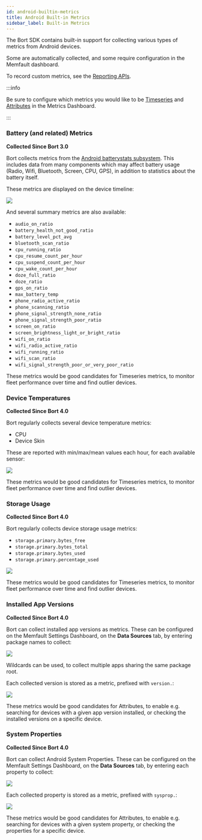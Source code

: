 ```yaml
---
id: android-builtin-metrics
title: Android Built-in Metrics
sidebar_label: Built-in Metrics
---
```


The Bort SDK contains built-in support for collecting various types of metrics
from Android devices.

Some are automatically collected, and some require configuration in the Memfault
dashboard.

To record custom metrics, see the
[Reporting APIs](/docs/android/android-custom-metrics).

:::info

Be sure to configure which metrics you would like to be
[Timeseries](/docs/platform/metrics#timeseries) and
[Attributes](/docs/platform/metrics#attributes) in the Metrics Dashboard.

:::

### Battery (and related) Metrics

**Collected Since Bort 3.0**

Bort collects metrics from the
[Android batterystats subsystem](https://developer.android.com/topic/performance/power/setup-battery-historian).
This includes data from many components which may affect battery usage (Radio,
Wifi, Bluetooth, Screen, CPU, GPS), in addition to statistics about the battery
itself.

These metrics are displayed on the device timeline:

![](/img/docs/android/metrics-battery-timeline-min.png)

And several summary metrics are also available:

- `audio_on_ratio`
- `battery_health_not_good_ratio`
- `battery_level_pct_avg`
- `bluetooth_scan_ratio`
- `cpu_running_ratio`
- `cpu_resume_count_per_hour`
- `cpu_suspend_count_per_hour`
- `cpu_wake_count_per_hour`
- `doze_full_ratio`
- `doze_ratio`
- `gps_on_ratio`
- `max_battery_temp`
- `phone_radio_active_ratio`
- `phone_scanning_ratio`
- `phone_signal_strength_none_ratio`
- `phone_signal_strength_poor_ratio`
- `screen_on_ratio`
- `screen_brightness_light_or_bright_ratio`
- `wifi_on_ratio`
- `wifi_radio_active_ratio`
- `wifi_running_ratio`
- `wifi_scan_ratio`
- `wifi_signal_strength_poor_or_very_poor_ratio`

These metrics would be good candidates for Timeseries metrics, to monitor fleet
performance over time and find outlier devices.

### Device Temperatures

**Collected Since Bort 4.0**

Bort regularly collects several device temperature metrics:

- CPU
- Device Skin

These are reported with min/max/mean values each hour, for each available
sensor:

![](/img/docs/android/metrics-temp-min.png)

These metrics would be good candidates for Timeseries metrics, to monitor fleet
performance over time and find outlier devices.

### Storage Usage

**Collected Since Bort 4.0**

Bort regularly collects device storage usage metrics:

- `storage.primary.bytes_free`
- `storage.primary.bytes_total`
- `storage.primary.bytes_used`
- `storage.primary.percentage_used`

![](/img/docs/android/metrics-temp-min.png)

These metrics would be good candidates for Timeseries metrics, to monitor fleet
performance over time and find outlier devices.

### Installed App Versions

**Collected Since Bort 4.0**

Bort can collect installed app versions as metrics. These can be configured on
the Memfault Settings Dashboard, on the **Data Sources** tab, by entering
package names to collect:

![](/img/docs/android/metrics-configure-app-versions-min.png)

Wildcards can be used, to collect multiple apps sharing the same package root.

Each collected version is stored as a metric, prefixed with `version.`:

![](/img/docs/android/metrics-app-versions-min.png)

These metrics would be good candidates for Attributes, to enable e.g. searching
for devices with a given app version installed, or checking the installed
versions on a specific device.

### System Properties

**Collected Since Bort 4.0**

Bort can collect Android System Properties. These can be configured on the
Memfault Settings Dashboard, on the **Data Sources** tab, by entering each
property to collect:

![](/img/docs/android/metrics-configure-system-properties-min.png)

Each collected property is stored as a metric, prefixed with `sysprop.`:

![](/img/docs/android/metrics-system-properties-min.png)

These metrics would be good candidates for Attributes, to enable e.g. searching
for devices with a given system property, or checking the properties for a
specific device.
